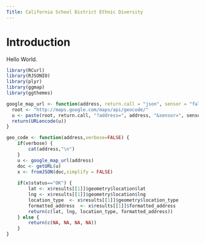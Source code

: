 ```yaml
---
Title: California School District Ethnic Diversity
---
```

# Introduction

Hello World.

```r
library(RCurl)
library(RJSONIO)
library(plyr)
library(ggmap)
library(ggthemes)

google_map_url <- function(address, return.call = "json", sensor = "false") {
  root <- "http://maps.google.com/maps/api/geocode/"
  u <- paste(root, return.call, "?address=", address, "&sensor=", sensor, sep = "")
  return(URLencode(u))
}

geo_code <- function(address,verbose=FALSE) {
    if(verbose) {
        cat(address,"\n")
    }
    u <- google_map_url(address)
    doc <- getURL(u)
    x <- fromJSON(doc,simplify = FALSE)
    
    if(x$status=="OK") {
        lat <- x$results[[1]]$geometry$location$lat
        lng <- x$results[[1]]$geometry$location$lng
        location_type  <- x$results[[1]]$geometry$location_type
        formatted_address  <- x$results[[1]]$formatted_address
        return(c(lat, lng, location_type, formatted_address))
    } else {
        return(c(NA, NA, NA, NA))
    }
}
```


